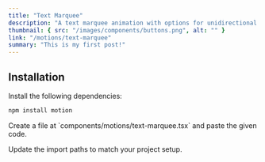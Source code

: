 ```yaml
---
title: "Text Marquee"
description: "A text marquee animation with options for unidirectional and bidirectional scrolling, which changes direction based on the scroll position"
thumbnail: { src: "/images/components/buttons.png", alt: "" }
link: "/motions/text-marquee"
summary: "This is my first post!"
---
```


<ComponentPreview name="text-marquee-demo" />

## Installation

<Steps>
<Step>
Install the following dependencies:
</Step>

```bash
npm install motion
```

<Step>
Create a file at `components/motions/text-marquee.tsx` and paste the given code.
</Step>

<CollapsibleSource name="text-marquee" />

<Step>Update the import paths to match your project setup.</Step>

</Steps>
